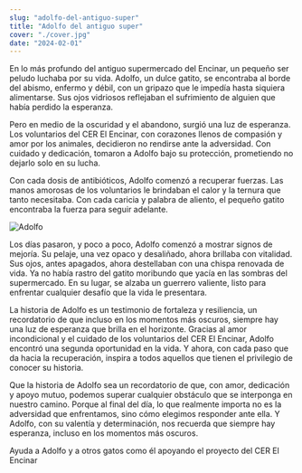 ```yaml
---
slug: "adolfo-del-antiguo-super"
title: "Adolfo del antiguo super"
cover: "./cover.jpg"
date: "2024-02-01"
---
```




En lo más profundo del antiguo supermercado del Encinar, un pequeño ser peludo
luchaba por su vida. Adolfo, un dulce gatito, se encontraba al borde del
abismo, enfermo y débil, con un gripazo que le impedía hasta siquiera
alimentarse. Sus ojos vidriosos reflejaban el sufrimiento de alguien que había
perdido la esperanza.

Pero en medio de la oscuridad y el abandono, surgió una luz de esperanza. Los
voluntarios del CER El Encinar, con corazones llenos de compasión
y amor por los animales, decidieron no rendirse ante la adversidad. Con cuidado
y dedicación, tomaron a Adolfo bajo su protección, prometiendo no dejarlo solo
en su lucha.

Con cada dosis de antibióticos, Adolfo comenzó a recuperar fuerzas. Las manos
amorosas de los voluntarios le brindaban el calor y la ternura que tanto
necesitaba. Con cada caricia y palabra de aliento, el pequeño gatito encontraba
la fuerza para seguir adelante.

![Adolfo](./img01.jpg)

Los días pasaron, y poco a poco, Adolfo comenzó a mostrar signos de mejoría. Su
pelaje, una vez opaco y desaliñado, ahora brillaba con vitalidad. Sus ojos,
antes apagados, ahora destellaban con una chispa renovada de vida. Ya no había
rastro del gatito moribundo que yacía en las sombras del supermercado. En su
lugar, se alzaba un guerrero valiente, listo para enfrentar cualquier desafío
que la vida le presentara.

La historia de Adolfo es un testimonio de fortaleza y resiliencia, un
recordatorio de que incluso en los momentos más oscuros, siempre hay una luz de
esperanza que brilla en el horizonte. Gracias al amor incondicional y el
cuidado de los voluntarios del CER El Encinar, Adolfo encontró
una segunda oportunidad en la vida. Y ahora, con cada paso que da hacia la
recuperación, inspira a todos aquellos que tienen el privilegio de conocer su
historia.

Que la historia de Adolfo sea un recordatorio de que, con amor, dedicación y
apoyo mutuo, podemos superar cualquier obstáculo que se interponga en nuestro
camino. Porque al final del día, lo que realmente importa no es la adversidad
que enfrentamos, sino cómo elegimos responder ante ella. Y Adolfo, con su
valentía y determinación, nos recuerda que siempre hay esperanza, incluso en
los momentos más oscuros.

<CallToAction>
  <Link to="/colabora/">
    Ayuda a Adolfo y a otros gatos como él apoyando el proyecto del CER El
    Encinar
  </Link>
</CallToAction>
